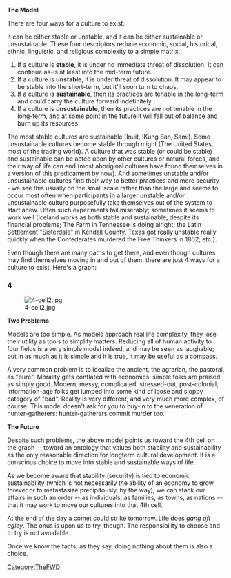 {{TheFWD header}}{{DISPLAYTITLE:45. Just 4: A Macroscale Social Model - Woody Evans}}
'''The Model'''

There are four ways for a culture to exist.

It can be either stable or unstable, and it can be either sustainable or unsustainable.  These four descriptors reduce economic, social, historical, ethnic, linguistic, and religious complexity to a simple matrix.

#If a culture is '''stable''', it is under no immediate threat of dissolution.  It can continue as-is at least into the mid-term future.
#If a culture is '''unstable''', it is under threat of dissolution.  It may appear to be stable into the short-term, but it'll soon turn to chaos.
#If a culture is '''sustainable''', then its practices are tenable in the long-term and could carry the culture forward indefinitely.
#If a culture is '''unsustainable''', then its practices are not tenable in the long-term, and at some point in the future it will fall out of balance and burn up its resources.

The most stable cultures are sustainable (Inuit, !Kung San, Sami).  Some unsustainable cultures become stable through might (The United States, most of the trading world).  A culture that was stable (or could be stable) and sustainable can be acted upon by other cultures or natural forces, and their way of life can end (most aboriginal cultures have found themselves in a version of this predicament by now).  And sometimes unstable and/or unsustainable cultures find their way to better practices and more security -- we see this usually on the small scale rather than the large and seems to occur most often when participants in a larger unstable and/or unsustainable culture purposefully take themselves out of the system to start anew.  Often such experiments fail miserably; sometimes it seems to work well (Iceland works as both stable and sustainable, despite its financial problems; The Farm in Tennessee is doing alright; the Latin Settlement "Sisterdale" in Kendall County, Texas got really unstable really quickly when the Confederates murdered the Free Thinkers in 1862; etc.).

Even though there are many paths to get there, and even though cultures may find themselves moving in and out of them, there are just 4 ways for a culture to exist.  Here's a graph:


=== 4 ===

[[File:4-cell2.jpg]]



'''Two Problems'''

Models are too simple.  As models approach real life complexity, they lose their utility as tools to simplify matters.  Reducing all of human activity to four fields is a very simple model indeed, and may be seen as laughable; but in as much as it is simple and it is true, it may be useful as a compass.

A very common problem is to idealize the ancient, the agrarian, the pastoral, as "pure".  Morality gets conflated with economics: simple folks are praised as simply good.  Modern, messy, complicated, stressed-out, post-colonial, information-age folks get lumped into some kind of loose and sloppy category of "bad".  Reality is very different, and very much more complex, of course.  This model doesn't ask for you to buy-in to the veneration of hunter-gatherers: hunter-gatherers commit murder too.

'''The Future'''

Despite such problems, the above model points us toward the 4th cell on the graph -- toward an ontology that values both stability and sustainability as the only reasonable direction for longterm cultural development.  It is a conscious choice to move into stable and sustainable ways of life.

As we become aware that stability (security) is tied to economic sustainability (which is not necessarily the ability of an economy to grow forever or to metastasize precipitously, by the way), we can stack our affairs in such an order -- as individuals, as families, as towns, as nations -- that it may work to move our cultures into that 4th cell.

At the end of the day a comet could strike tomorrow.  Life does ''gang aft agley''.  The onus is upon us to try, though.  The responsibility to choose and to try is not avoidable.

Once we know the facts, as they say, doing nothing about them is also a choice.

{{TheFWD references}}

[[Category:TheFWD]]
